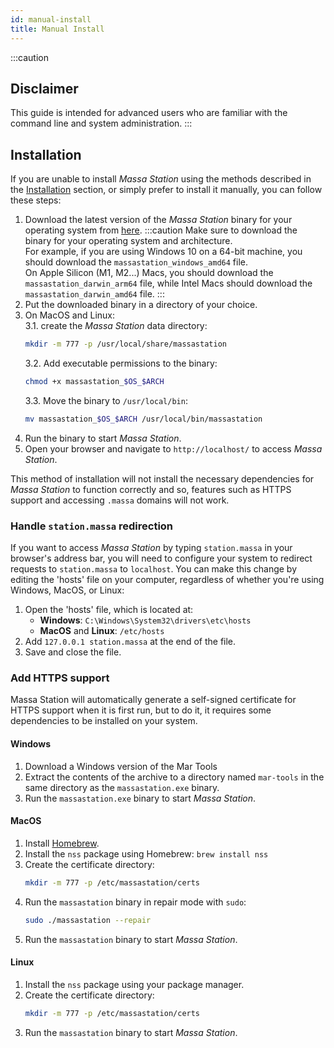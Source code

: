 ```yaml
---
id: manual-install
title: Manual Install
---
```


:::caution

## Disclaimer

This guide is intended for advanced users who are familiar with the command line and system administration.
:::

## Installation

If you are unable to install _Massa Station_ using the methods described in the [Installation](/docs/massaStation/install) section,
or simply prefer to install it manually, you can follow these steps:

1. Download the latest version of the _Massa Station_ binary for your operating system from [here](https://github.com/massalabs/station/releases/latest).
   :::caution
   Make sure to download the binary for your operating system and architecture.<br/>
   For example, if you are using Windows 10 on a 64-bit machine, you should download the `massastation_windows_amd64` file.<br/>
   On Apple Silicon (M1, M2...) Macs, you should download the `massastation_darwin_arm64` file, while Intel Macs should download the `massastation_darwin_amd64` file.
   :::
2. Put the downloaded binary in a directory of your choice.
3. On MacOS and Linux:<br/>
   3.1. create the _Massa Station_ data directory:
   ```sh
   mkdir -m 777 -p /usr/local/share/massastation
   ```
   3.2. Add executable permissions to the binary:
   ```sh
   chmod +x massastation_$OS_$ARCH
   ```
   3.3. Move the binary to `/usr/local/bin`:
   ```sh
   mv massastation_$OS_$ARCH /usr/local/bin/massastation
   ```
4. Run the binary to start _Massa Station_.
5. Open your browser and navigate to `http://localhost/` to access _Massa Station_.

This method of installation will not install the necessary dependencies for _Massa Station_ to function correctly and so,
features such as HTTPS support and accessing `.massa` domains will not work.

### Handle `station.massa` redirection

If you want to access _Massa Station_ by typing `station.massa` in your browser's address bar, you will need to configure your system to redirect
requests to `station.massa` to `localhost`.
You can make this change by editing the 'hosts' file on your computer, regardless of whether you're using Windows, MacOS, or Linux:

1. Open the 'hosts' file, which is located at:
   - **Windows**: `C:\Windows\System32\drivers\etc\hosts`
   - **MacOS** and **Linux**: `/etc/hosts`
2. Add `127.0.0.1 station.massa` at the end of the file.
3. Save and close the file.

### Add HTTPS support

Massa Station will automatically generate a self-signed certificate for HTTPS support when it is first run, but to do it,
it requires some dependencies to be installed on your system.

#### Windows

1. Download a Windows version of the Mar Tools
2. Extract the contents of the archive to a directory named `mar-tools` in the same directory as the `massastation.exe` binary.
3. Run the `massastation.exe` binary to start _Massa Station_.

#### MacOS

1. Install [Homebrew](https://brew.sh/).
2. Install the `nss` package using Homebrew: `brew install nss`
3. Create the certificate directory:
   ```sh
   mkdir -m 777 -p /etc/massastation/certs
   ```
4. Run the `massastation` binary in repair mode with `sudo`:
   ```sh
   sudo ./massastation --repair
   ```
5. Run the `massastation` binary to start _Massa Station_.

#### Linux

1. Install the `nss` package using your package manager.
2. Create the certificate directory:
   ```sh
   mkdir -m 777 -p /etc/massastation/certs
   ```
3. Run the `massastation` binary to start _Massa Station_.
